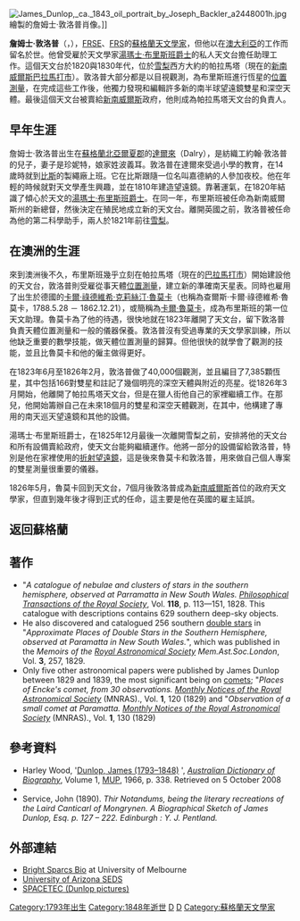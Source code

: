 [[File:James_Dunlop,_ca._1843_oil_portrait_by_Joseph_Backler_a2448001h.jpg|thumb]]繪製的詹姆士·敦洛普肖像。]]
 
'''詹姆士·敦洛普'''（{{lang-en|'''James Dunlop'''}}，{{bd|1793年|10月31日|1848年|9月22日}}），[[愛丁堡皇家學會院士|FRSE]]、[[倫敦皇家學會院士|FRS]]的[[蘇格蘭|蘇格蘭]][[天文學家|天文學家]]，但他以在[[澳大利亞|澳大利亞]]的工作而留名於世。他曾受雇於天文學家[[湯瑪士·布里斯班|湯瑪士·布里斯班爵士]]的私人天文台擔任助理工作。這個天文台於1820與1830年代，位於[[悉尼|雪梨]]西方大約{{convert|23|km|mi}}的帕拉馬塔（現在的[[新南威爾斯|新南威爾斯]][[巴拉馬打市|巴拉馬打市]]）。敦洛普大部分都是以目視觀測，為布里斯班進行恆星的[[天體測量學|位置測量]]，在完成這些工作後，他獨力發現和編輯許多新的南半球望遠鏡雙星和深空天體。最後這個天文台被賣給[[新南威爾斯|新南威爾斯]]政府，他則成為帕拉馬塔天文台的負責人。

== 早年生涯 ==
詹姆士·敦洛普出生在[[蘇格蘭|蘇格蘭]][[北亞爾夏郡|北亞爾夏郡]]的[[達爾來|達爾來]]（Dalry），是紡織工約翰·敦洛普的兒子，妻子是珍妮特，娘家姓波義耳。敦洛普在達爾來受過小學的教育，在14歲時就到[[比斯|比斯]]的製繩廠上班。它在比斯跟隨一位名叫嘉德納的人參加夜校。他在年輕的時候就對天文學產生興趣，並在1810年建造望遠鏡。靠著運氣，在1820年結識了傾心於天文的[[湯瑪士·布里斯班|湯瑪士·布里斯班爵士]]。在同一年，布里斯班被任命為新南威爾斯州的新總督，然後決定在殖民地成立新的天文台。離開英國之前，敦洛普被任命為他的第二科學助手，兩人於1821年前往[[悉尼|雪梨]]。

== 在澳洲的生涯 ==
來到澳洲後不久，布里斯班幾乎立刻在帕拉馬塔（現在的[[巴拉馬打市|巴拉馬打市]]）開始建設他的天文台，敦洛普則受雇從事天體[[天體測量學|位置測量]]，建立新的準確南天星表。同時也雇用了出生於德國的[[卡爾·祿德維希·克莉絲汀·魯莫卡|卡爾·祿德維希·克莉絲汀·魯莫卡]]（也稱為查爾斯·卡爾·祿德維希·魯莫卡，1788.5.28 － 1862.12.21），或簡稱為[[卡爾·魯莫卡|卡爾·魯莫卡]]，成為布里斯班的第一位天文助理。魯莫卡為了他的待遇，很快地就在1823年離開了天文台，留下敦洛普負責天體位置測量和一般的儀器保養。敦洛普沒有受過專業的天文學家訓練，所以他缺乏重要的數學技能，做天體位置測量的歸算。但他很快的就學會了觀測的技能，並且比魯莫卡和他的僱主做得更好。

在1823年6月至1826年2月，敦洛普做了40,000個觀測，並且編目了7,385顆恆星，其中包括166對雙星和註記了幾個明亮的深空天體與附近的亮星。從1826年3月開始，他離開了帕拉馬塔天文台，但是在獵人街他自己的家裡繼續工作。在那兒，他開始籌辦自己在未來18個月的雙星和深空天體觀測，在其中，他構建了專用的南天巡天望遠鏡和其他的設備。 
 
湯瑪士·布里斯班爵士，在1825年12月最後一次離開雪梨之前，安排將他的天文台和所有設備賣給政府，使天文台能夠繼續運作。他將一部分的設備留給敦洛普，特別是他在家裡使用的{{convert|8.0|cm|in}}[[折射望遠鏡|折射望遠鏡]]，這是後來魯莫卡和敦洛普，用來做自己個人專案的雙星測量很重要的儀器。
 
1826年5月，魯莫卡回到天文台，7個月後敦洛普成為[[新南威爾斯|新南威爾斯]]首位的政府天文學家，但直到幾年後才得到正式的任命，這主要是他在英國的雇主延誤。

== 返回蘇格蘭 ==

== 著作 ==
* "''A catalogue of nebulae and clusters of stars in the southern hemisphere, observed at Parramatta in New South Wales.'' ''[[Philosophical_Transactions_of_the_Royal_Society|Philosophical Transactions of the Royal Society]]'', Vol. '''118''', p. 113—151, 1828. This catalogue with descriptions contains 629 southern deep-sky objects.
* He also discovered and catalogued 256 southern [[double_stars|double stars]] in "''Approximate Places of Double Stars in the Southern Hemisphere, observed at Paramatta in New South Wales.''", which was published in the ''Memoirs of the [[Royal_Astronomical_Society|Royal Astronomical Society]]'' ''Mem.Ast.Soc.London'', Vol. '''3''', 257, 1829.
*  Only five other astronomical papers were published by James Dunlop between 1829 and 1839, the most significant being on [[comets|comets]]; "''Places of Encke's comet, from 30 observations.'' ''[[Monthly_Notices_of_the_Royal_Astronomical_Society|Monthly Notices of the Royal Astronomical Society]]''  (MNRAS)., Vol. '''1''', 120 (1829) and "''Observation of a small comet at Paramatta.'' ''[[Monthly_Notices_of_the_Royal_Astronomical_Society|Monthly Notices of the Royal Astronomical Society]]'' (MNRAS)., Vol. '''1''', 130 (1829)

== 參考資料 ==
<references />
*Harley Wood, '[http://www.adb.online.anu.edu.au/biogs/A010322b.htm Dunlop, James (1793–1848)] {{Wayback|url=http://www.adb.online.anu.edu.au/biogs/A010322b.htm |date=20110524131531 }}', ''[[Australian_Dictionary_of_Biography|Australian Dictionary of Biography]]'', Volume 1, [[Melbourne_University_Press|MUP]], 1966, p. 338. Retrieved on 5 October 2008
*{{Dictionary of Australian Biography|First=James|Last=Dunlop|Link=http://gutenberg.net.au/dictbiog/0-dict-biogD.html#dunlop1|accessdate=5 October 2008}}
*Service, John (1890). ''Thir Notandums, being the literary recreations of the Laird Canticarl of Mongrynen. A Biographical Sketch of James Dunlop, Esq. p. 127 – 222. Edinburgh : Y. J. Pentland.''

== 外部連結 ==
*[http://www.asap.unimelb.edu.au/bsparcs/biogs/P000377b.htm Bright Sparcs Bio] {{Wayback|url=http://www.asap.unimelb.edu.au/bsparcs/biogs/P000377b.htm |date=20201001135051 }} at University of Melbourne
*[http://messier.seds.org/xtra/similar/dunlop.html University of Arizona SEDS] {{Wayback|url=http://messier.seds.org/xtra/similar/dunlop.html |date=20200802003437 }}
*[http://www.klima-luft.de/steinicke/ngcic/persons/dunlop.htm SPACETEC (Dunlop pictures)] {{Wayback|url=http://www.klima-luft.de/steinicke/ngcic/persons/dunlop.htm |date=20200109174516 }}
{{英国皇家天文学会金质奖章获得者}}
{{Authority control}}

{{DEFAULTSORT:Dunlop, James}}
[[Category:1793年出生|Category:1793年出生]]
[[Category:1848年逝世|Category:1848年逝世]]
[[Category:英國皇家天文學會金質獎章獲得者|D]]
[[Category:澳大利亞天文學家|D]]
[[Category:蘇格蘭天文學家|Category:蘇格蘭天文學家]]